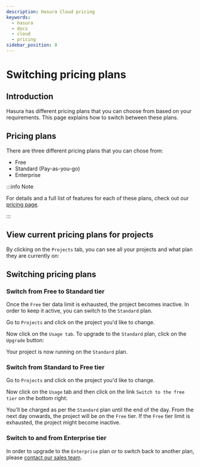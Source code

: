 ```yaml
---
description: Hasura Cloud pricing
keywords:
  - hasura
  - docs
  - cloud
  - pricing
sidebar_position: 8
---
```



# Switching pricing plans

## Introduction

Hasura has different pricing plans that you can choose from based on
your requirements. This page explains how to switch between these plans.

## Pricing plans

There are three different pricing plans that you can chose from:

-   Free
-   Standard (Pay-as-you-go)
-   Enterprise

:::info Note

For details and a full list of features for each of these plans, check
out our [pricing page](https://hasura.io/pricing/).

:::

## View current pricing plans for projects

By clicking on the `Projects` tab, you can see all your projects and
what plan they are currently on:

<Thumbnail
  src="/img/graphql/cloud/projects/project-pricing-plans.png"
  alt="Billing overview"
  width="1200px"
/>

## Switching pricing plans

### Switch from **Free** to **Standard** tier

Once the `Free` tier data limit is exhausted, the project becomes
inactive. In order to keep it active, you can switch to the `Standard`
plan.

Go to `Projects` and click on the project you'd like to change.

Now click on the `Usage tab`. To upgrade to the `Standard` plan, click
on the `Upgrade` button:

<Thumbnail
  src="/img/graphql/cloud/projects/upgrade-to-paid-plan.png"
  alt="Upgrade to the Standard plan"
  width="1200px"
/>

Your project is now running on the `Standard` plan.

### Switch from **Standard** to **Free** tier

Go to `Projects` and click on the project you'd like to change.

Now click on the `Usage` tab and then click on the link
`Switch to the free tier` on the bottom right:

<Thumbnail
  src="/img/graphql/cloud/projects/switch-to-free-plan.png"
  alt="Switch from Standard to Free tier"
  width="1200px"
/>

You'll be charged as per the `Standard` plan until the end of the day.
From the next day onwards, the project will be on the `Free` tier. If
the `Free` tier limit is exhausted, the project might become inactive.

### Switch to and from **Enterprise** tier

In order to upgrade to the `Enterprise` plan or to switch back to
another plan, please [contact our sales
team](https://hasura.io/contact-us/?type=hasuraenterprise).
